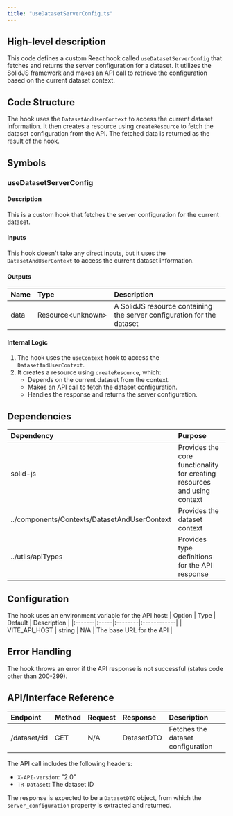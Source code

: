 ```yaml
---
title: "useDatasetServerConfig.ts"
---
```


## High-level description
This code defines a custom React hook called `useDatasetServerConfig` that fetches and returns the server configuration for a dataset. It utilizes the SolidJS framework and makes an API call to retrieve the configuration based on the current dataset context.

## Code Structure
The hook uses the `DatasetAndUserContext` to access the current dataset information. It then creates a resource using `createResource` to fetch the dataset configuration from the API. The fetched data is returned as the result of the hook.

## Symbols

### useDatasetServerConfig
#### Description
This is a custom hook that fetches the server configuration for the current dataset.

#### Inputs
This hook doesn't take any direct inputs, but it uses the `DatasetAndUserContext` to access the current dataset information.

#### Outputs
| Name | Type | Description |
|:-----|:-----|:------------|
| data | Resource&lt;unknown&gt; | A SolidJS resource containing the server configuration for the dataset |

#### Internal Logic
1. The hook uses the `useContext` hook to access the `DatasetAndUserContext`.
2. It creates a resource using `createResource`, which:
   - Depends on the current dataset from the context.
   - Makes an API call to fetch the dataset configuration.
   - Handles the response and returns the server configuration.

## Dependencies
| Dependency | Purpose |
|:-----------|:--------|
| solid-js | Provides the core functionality for creating resources and using context |
| ../components/Contexts/DatasetAndUserContext | Provides the dataset context |
| ../utils/apiTypes | Provides type definitions for the API response |

## Configuration
The hook uses an environment variable for the API host:
| Option | Type | Default | Description |
|:-------|:-----|:--------|:------------|
| VITE_API_HOST | string | N/A | The base URL for the API |

## Error Handling
The hook throws an error if the API response is not successful (status code other than 200-299).

## API/Interface Reference
| Endpoint | Method | Request | Response | Description |
|:---------|:-------|:--------|:---------|:------------|
| /dataset/:id | GET | N/A | DatasetDTO | Fetches the dataset configuration |

The API call includes the following headers:
- `X-API-version`: "2.0"
- `TR-Dataset`: The dataset ID

The response is expected to be a `DatasetDTO` object, from which the `server_configuration` property is extracted and returned.